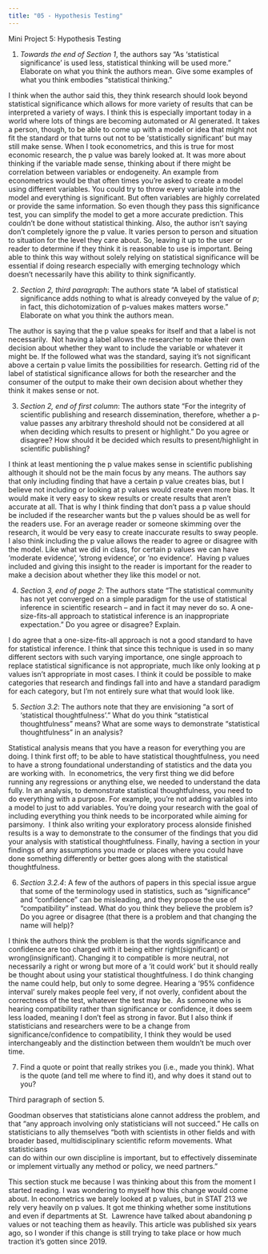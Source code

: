 ```yaml
---
title: "05 - Hypothesis Testing"
---
```


Mini Project 5: Hypothesis Testing

1.  *Towards the end of Section 1*, the authors say "As 'statistical significance' is used less, statistical thinking will be used more." Elaborate on what you think the authors mean. Give some examples of what you think embodies "statistical thinking."

I think when the author said this, they think research should look beyond statistical significance which allows for more variety of results that can be interpreted a variety of ways. I think this is especially important today in a world where lots of things are becoming automated or AI generated. It takes a person, though, to be able to come up with a model or idea that might not fit the standard or that turns out not to be 'statistically significant' but may still make sense. When I took econometrics, and this is true for most economic research, the p value was barely looked at. It was more about thinking if the variable made sense, thinking about if there might be correlation between variables or endogeneity. An example from econometrics would be that often times you're asked to create a model using different variables. You could try to throw every variable into the model and everything is significant. But often variables are highly correlated or provide the same information. So even though they pass this significance test, you can simplify the model to get a more accurate prediction. This couldn't be done without statistical thinking. Also, the author isn't saying don't completely ignore the p value. It varies person to person and situation to situation for the level they care about. So, leaving it up to the user or reader to determine if they think it is reasonable to use is important. Being able to think this way without solely relying on statistical significance will be essential if doing research especially with emerging technology which doesn't necessarily have this ability to think significantly.

2.  *Section 2, third paragraph*: The authors state "A label of statistical significance adds nothing to what is already conveyed by the value of *p*; in fact, this dichotomization of p-values makes matters worse." Elaborate on what you think the authors mean.

The author is saying that the p value speaks for itself and that a label is not necessarily.  Not having a label allows the researcher to make their own decision about whether they want to include the variable or whatever it might be. If the followed what was the standard, saying it's not significant above a certain p value limits the possibilities for research. Getting rid of the label of statistical significance allows for both the researcher and the consumer of the output to make their own decision about whether they think it makes sense or not.  

3.  *Section 2, end of first column*: The authors state "For the integrity of scientific publishing and research dissemination, therefore, whether a p-value passes any arbitrary threshold should not be considered at all when deciding which results to present or highlight." Do you agree or disagree? How should it be decided which results to present/highlight in scientific publishing?

I think at least mentioning the p value makes sense in scientific publishing although it should not be the main focus by any means. The authors say that only including finding that have a certain p value creates bias, but I believe not including or looking at p values would create even more bias. It would make it very easy to skew results or create results that aren't accurate at all. That is why I think finding that don't pass a p value should be included if the researcher wants but the p values should be as well for the readers use. For an average reader or someone skimming over the research, it would be very easy to create inaccurate results to sway people. I also think including the p value allows the reader to agree or disagree with the model. Like what we did in class, for certain p values we can have 'moderate evidence', 'strong evidence', or 'no evidence'.  Having p values included and giving this insight to the reader is important for the reader to make a decision about whether they like this model or not. 

4.  *Section 3, end of page 2*: The authors state "The statistical community has not yet converged on a simple paradigm for the use of statistical inference in scientific research -- and in fact it may never do so. A one-size-fits-all approach to statistical inference is an inappropriate expectation." Do you agree or disagree? Explain.

I do agree that a one-size-fits-all approach is not a good standard to have for statistical inference. I think that since this technique is used in so many different sectors with such varying importance, one single approach to replace statistical significance is not appropriate, much like only looking at p values isn't appropriate in most cases. I think it could be possible to make categories that research and findings fall into and have a standard paradigm for each category, but I'm not entirely sure what that would look like.

5.  *Section 3.2*: The authors note that they are envisioning "a sort of 'statistical thoughtfulness'." What do you think "statistical thoughtfulness" means? What are some ways to demonstrate "statistical thoughtfulness" in an analysis?

Statistical analysis means that you have a reason for everything you are doing. I think first off; to be able to have statistical thoughtfulness, you need to have a strong foundational understanding of statistics and the data you are working with.  In econometrics, the very first thing we did before running any regressions or anything else, we needed to understand the data fully. In an analysis, to demonstrate statistical thoughtfulness, you need to do everything with a purpose. For example, you're not adding variables into a model to just to add variables. You're doing your research with the goal of including everything you think needs to be incorporated while aiming for parsimony.  I think also writing your exploratory process alonside finished results is a way to demonstrate to the consumer of the findings that you did your analysis with statistical thoughtfulness. Finally, having a section in your findings of any assumptions you made or places where you could have done something differently or better goes along with the statistical thoughtfulness.  

6.  *Section 3.2.4*: A few of the authors of papers in this special issue argue that some of the terminology used in statistics, such as "significance" and "confidence" can be misleading, and they propose the use of "compatibility" instead. What do you think they believe the problem is? Do you agree or disagree (that there is a problem and that changing the name will help)?

I think the authors think the problem is that the words significance and confidence are too charged with it being either right(significant) or wrong(insignificant). Changing it to compatible is more neutral, not necessarily a right or wrong but more of a 'it could work' but it should really be thought about using your statistical thoughtfulness. I do think changing the name could help, but only to some degree. Hearing a '95% confidence interval' surely makes people feel very, if not overly, confident about the correctness of the test, whatever the test may be.  As someone who is hearing compatibility rather than significance or confidence, it does seem less loaded, meaning I don't feel as strong in favor. But I also think if statisticians and researchers were to be a change from significance/confidence to compatibility, I think they would be used interchangeably and the distinction between them wouldn't be much over time.

7.  Find a quote or point that really strikes you (i.e., made you think). What is the quote (and tell me where to find it), and why does it stand out to you?

Third paragraph of section 5.

Goodman observes that statisticians alone cannot address the problem, and that "any approach involving only statisticians will not succeed." He calls on statisticians to ally themselves "both with scientists in other fields and with broader based, multidisciplinary scientific reform movements. What statisticians\
can do within our own discipline is important, but to effectively disseminate or implement virtually any method or policy, we need partners."

This section stuck me because I was thinking about this from the moment I started reading. I was wondering to myself how this change would come about. In econometrics we barely looked at p values, but in STAT 213 we rely very heavily on p values. It got me thinking whether some institutions and even if departments at St.  Lawrence have talked about abandoning p values or not teaching them as heavily. This article was published six years ago, so I wonder if this change is still trying to take place or how much traction it's gotten since 2019.
